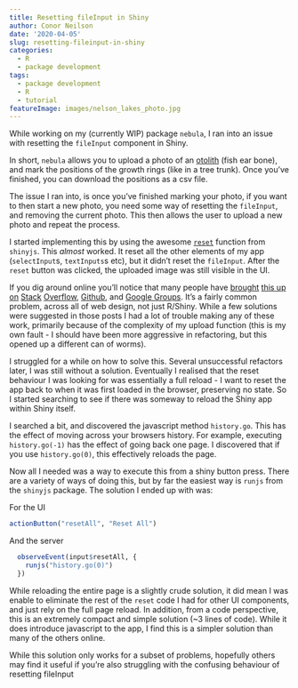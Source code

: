 ```yaml
---
title: Resetting fileInput in Shiny
author: Conor Neilson
date: '2020-04-05'
slug: resetting-fileinput-in-shiny
categories:
  - R
  - package development
tags:
  - package development
  - R
  - tutorial
featureImage: images/nelson_lakes_photo.jpg
---
```


While working on my (currently WIP) package `nebula`, I ran into an issue with resetting the `fileInput` component in Shiny. 

In short, `nebula` allows you to upload a photo of an [otolith](https://en.wikipedia.org/wiki/Otolith) (fish ear bone), and mark the positions of the growth rings (like in a tree trunk). Once you've finished, you can download the positions as a csv file. 

The issue I ran into, is once you've finished marking your photo, if you want to then start a new photo, you need some way of resetting the `fileInput`, and removing the current photo. This then allows the user to upload a new photo and repeat the process. 

I started implementing this by using the awesome [`reset`](https://rdrr.io/cran/shinyjs/man/reset.html) function from `shinyjs`. This *almost* worked. It reset all the other elements of my app (`selectInput`s, `textInputs`s etc), but it didn't reset the `fileInput`. After the `reset` button was clicked, the uploaded image was still visible in the UI.

If you dig around online you'll notice that many people have [brought](https://stackoverflow.com/questions/44203728/how-to-reset-a-value-of-fileinput-in-shiny) [this up on](https://stackoverflow.com/questions/49344468/resetting-fileinput-in-shiny-app) [Stack](https://stackoverflow.com/questions/17352086/how-can-i-update-a-shiny-fileinput-object) [Overflow](https://stackoverflow.com/questions/44278944/r-shiny-doesnt-reset-fileinput-and-and-keeps-it-in-memory), [Github](https://github.com/daattali/shinyjs/issues/104), and [Google Groups](https://groups.google.com/forum/#!topic/shiny-discuss/HbTa4v612FA). It's a fairly common problem,  across all of web design, not just R/Shiny. While a few solutions were suggested in those posts I had a lot of trouble making any of these work, primarily because of the complexity of my upload function (this is my own fault - I should have been more aggressive in refactoring, but this opened up a different can of worms).

I struggled for a while on how to solve this. Several unsuccessful refactors later, I was still without a solution. Eventually I realised that the reset behaviour I was looking for was essentially a full reload - I want to reset the app back to when it was first loaded in the browser, preserving no state. So I started searching to see if there was someway to reload the Shiny app within Shiny itself. 

I searched a bit, and discovered the javascript method `history.go`. This has the effect of moving across your browsers history. For example, executing `history.go(-1)` has the effect of going back one page. I discovered that if you use `history.go(0)`, this effectively reloads the page. 

Now all I needed was a way to execute this from a shiny button press. There are a variety of ways of doing this, but by far the easiest way is `runjs` from the `shinyjs` package. The solution I ended up with was:

For the UI
```r
actionButton("resetAll", "Reset All")
```

And the server
```r
  observeEvent(input$resetAll, {
    runjs("history.go(0)")
  })
```


While reloading the entire page is a slightly crude solution, it did mean I was enable to eliminate the rest of the `reset` code I had for other UI components, and just rely on the full page reload. In addition, from a code perspective, this is an extremely compact and simple solution (~3 lines of code). While it does introduce javascript to the app, I find this is a simpler solution than many of the others online. 

While this solution only works for a subset of problems, hopefully others may find it useful if you're also struggling with the confusing behaviour of resetting fileInput